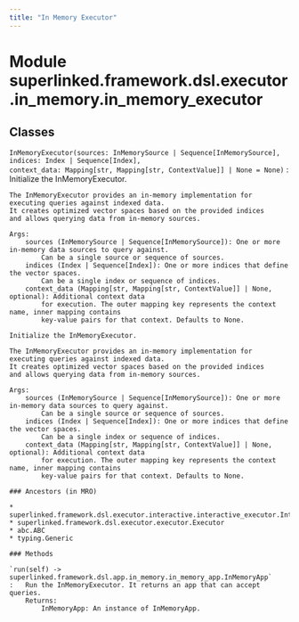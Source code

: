 ```yaml
---
title: "In Memory Executor"
---
```


Module superlinked.framework.dsl.executor.in_memory.in_memory_executor
======================================================================

Classes
-------

`InMemoryExecutor(sources: InMemorySource | Sequence[InMemorySource], indices: Index | Sequence[Index], context_data: Mapping[str, Mapping[str, ContextValue]] | None = None)`
:   Initialize the InMemoryExecutor.
    
    The InMemoryExecutor provides an in-memory implementation for executing queries against indexed data.
    It creates optimized vector spaces based on the provided indices
    and allows querying data from in-memory sources.
    
    Args:
        sources (InMemorySource | Sequence[InMemorySource]): One or more in-memory data sources to query against.
            Can be a single source or sequence of sources.
        indices (Index | Sequence[Index]): One or more indices that define the vector spaces.
            Can be a single index or sequence of indices.
        context_data (Mapping[str, Mapping[str, ContextValue]] | None, optional): Additional context data
            for execution. The outer mapping key represents the context name, inner mapping contains
            key-value pairs for that context. Defaults to None.
    
    Initialize the InMemoryExecutor.
    
    The InMemoryExecutor provides an in-memory implementation for executing queries against indexed data.
    It creates optimized vector spaces based on the provided indices
    and allows querying data from in-memory sources.
    
    Args:
        sources (InMemorySource | Sequence[InMemorySource]): One or more in-memory data sources to query against.
            Can be a single source or sequence of sources.
        indices (Index | Sequence[Index]): One or more indices that define the vector spaces.
            Can be a single index or sequence of indices.
        context_data (Mapping[str, Mapping[str, ContextValue]] | None, optional): Additional context data
            for execution. The outer mapping key represents the context name, inner mapping contains
            key-value pairs for that context. Defaults to None.

    ### Ancestors (in MRO)

    * superlinked.framework.dsl.executor.interactive.interactive_executor.InteractiveExecutor
    * superlinked.framework.dsl.executor.executor.Executor
    * abc.ABC
    * typing.Generic

    ### Methods

    `run(self) ‑> superlinked.framework.dsl.app.in_memory.in_memory_app.InMemoryApp`
    :   Run the InMemoryExecutor. It returns an app that can accept queries.
        Returns:
            InMemoryApp: An instance of InMemoryApp.